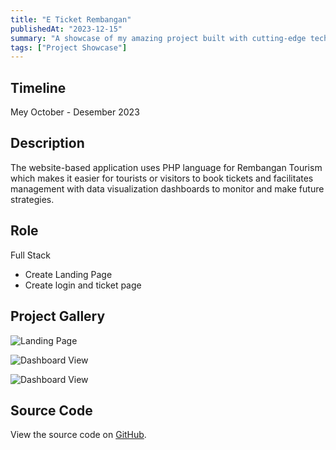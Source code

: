```yaml
---
title: "E Ticket Rembangan"
publishedAt: "2023-12-15"
summary: "A showcase of my amazing project built with cutting-edge technology."
tags: ["Project Showcase"]
---  
```


## Timeline
Mey October - Desember 2023  

## Description
The website-based application uses PHP language for Rembangan Tourism which makes it easier for
tourists or visitors to book tickets and facilitates management with data visualization dashboards to
monitor and make future strategies.  

## Role
Full Stack

- Create Landing Page 
- Create login and ticket page

## Project Gallery

<div style={{ display: 'grid', gridTemplateColumns: 'repeat(1, 1fr)', gap: '5px', marginBottom: '5px' }}>
<Image
  src="/photos/project-Rembangan/landing page.jpg"
  alt="Landing Page"
  layout="responsive"
  width={640}
  height={500}
/>

<Image
  src="/photos/project-Rembangan/ticket page.jpg"
  alt="Dashboard View"
  layout="responsive"
  width={640}
  height={500}
/>

<Image
  src="/photos/project-Rembangan/dashboard page.jpg"
  alt="Dashboard View"
  layout="responsive"
  width={540}
  height={500}
/>
</div>

## Source Code

View the source code on [GitHub](https://github.com/potaHere/E-TICKET-REMBANGAN).
